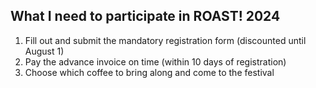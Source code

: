 ## What I need to participate in ROAST! 2024

1. Fill out and submit the mandatory registration form (discounted until August 1)
2. Pay the advance invoice on time (within 10 days of registration)
3. Choose which coffee to bring along and come to the festival
